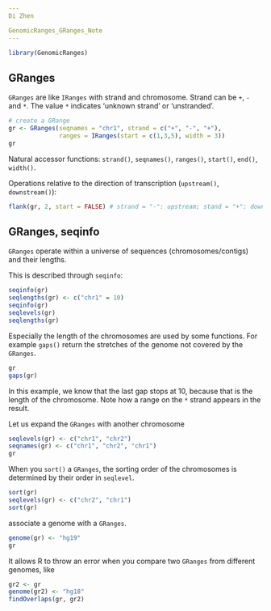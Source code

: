 ```yaml
---
Di Zhen

GenomicRanges_GRanges_Note
---
```


```r
library(GenomicRanges)
```

## GRanges

`GRanges` are like `IRanges` with strand and chromosome.  Strand can be `+`, `-` and `*`. The value `*` indicates 'unknown strand' or 'unstranded'. 
```r
# create a GRange
gr <- GRanges(seqnames = "chr1", strand = c("+", "-", "+"),
              ranges = IRanges(start = c(1,3,5), width = 3))
gr              
``` 

Natural accessor functions: `strand()`, `seqnames()`, `ranges()`, `start()`, `end()`, `width()`.

Operations relative to the direction of transcription (`upstream()`, `downstream()`):

```r
flank(gr, 2, start = FALSE) # strand = "-": upstream; stand = "+": downstream
``` 


## GRanges, seqinfo

`GRanges` operate within a universe of sequences (chromosomes/contigs) and their lengths.

This is described through `seqinfo`:

```r
seqinfo(gr)
seqlengths(gr) <- c("chr1" = 10)
seqinfo(gr)
seqlevels(gr)
seqlengths(gr)
``` 

Especially the length of the chromosomes are used by some functions.  For example `gaps()` return the stretches of the genome not covered by the `GRanges`.

```r
gr
gaps(gr)
```

In this example, we know that the last gap stops at 10, because that is the length of the chromosome. Note how a range on the `*` strand appears in the result.

Let us expand the `GRanges` with another chromosome

```r
seqlevels(gr) <- c("chr1", "chr2")
seqnames(gr) <- c("chr1", "chr2", "chr1")
gr
```

When you `sort()` a `GRanges`, the sorting order of the chromosomes is determined by their order in `seqlevel`. 

```r
sort(gr)
seqlevels(gr) <- c("chr2", "chr1")
sort(gr)
```

associate a genome with a `GRanges`. 
```r
genome(gr) <- "hg19"
gr
```

It allows R to throw an error when you compare two `GRanges` from different genomes, like

```r
gr2 <- gr
genome(gr2) <- "hg18"
findOverlaps(gr, gr2)
```
